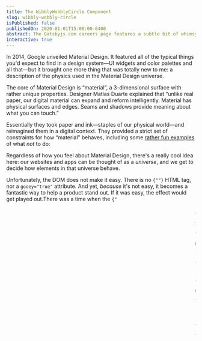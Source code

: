 ```yaml
---
title: The WibblyWobblyCircle Component
slug: wibbly-wobbly-circle
isPublished: false
publishedOn: 2020-01-01T15:00:00-0400
abstract: The Gatsbyjs.com careers page features a subtle bit of whimsy—a gelatinous bubble floating gently on the wind. This post looks at how it's made, with React, bezier curves, and trigonometry ✨
interactive: true
---
```




In 2014, Google unveiled Material Design. It featured all of the typical things you'd expect to find in a design system—UI widgets and color palettes and all that—but it brought one more thing that was totally new to me: a description of the physics used in the Material Design universe.

The core of Material Design is “material”, a 3-dimensional surface with rather unique properties. Designer Matías Duarte explained that “unlike real paper, our digital material can expand and reform intelligently. Material has physical surfaces and edges. Seams and shadows provide meaning about what you can touch.”

Essentially they took paper and ink—staples of our physical world—and reimagined them in a digital context. They provided a strict set of constraints for how “material” behaves, including some [rather fun examples](https://material.io/design/environment/surfaces.html#properties) of what _not_ to do:


<MaterialVideos />

Regardless of how you feel about Material Design, there's a really cool idea here: our websites and apps can be thought of as a _universe_, and we get to decide how elements in that universe behave.

<p>
  Unfortunately, the DOM does not make it easy. There is no <code>{"<smoke />"}</code> HTML tag, nor a <code>gooey="true"</code> attribute. And yet, <Em>because</Em> it's not easy, it becomes a fantastic way to help a product stand out. If it was easy, the effect would get played out.<Asterisk>There was a time when the <code>{"<marquee>"}</code> tag was a staple of most websites!</Asterisk>
</p>

Today, I'd like to look at one such surprisingly-tricky effect we can use to liven up the stuff we build. I used it recently when working on a refresh of the [Gatsby careers page](https://www.gatsbyjs.com/careers/) (we're hiring!).

The design called for big chunks of colourful geometry sprinkled around the page—a square here, a circle there. These are nice touches, since they help liven up an information-dense page. But they also felt a little static and lifeless to me.

Tools like Figma and Sketch produce flat, motionless mockups. When we implement them, it's so easy for the _universes_ we create to inherit those properties; it's as if someone laminated all the items on the page, every item stuck down. Often this is fine, since most websites exist to convey information, not to dazzle its visitors with unnecessary motion. But subtle touches can go a long way towards making pages feel organic.

<p>
  My solution was to add some wobble to the circles. Without further ado, I present: The <code>WibblyWobblyCircle</code> component:<Asterisk>When you build something, you can name it whatever ridiculous thing you want. I don't make the rules.</Asterisk>
</p>

<Demo
  includeResetButton
  id="wibbly-wobbly-circle-intro"
  initialValues={{
    intensity: 1,
    tension: 7,
    friction: 2,
  }}
  controls={(values, updateValue) => (
    <>
      <SliderControl
        id="intensity"
        label="Intensity"
        min={0}
        max={3.5}
        step={0.01}
        value={values.intensity}
        updateValue={updateValue}
      />
      <SliderControl
        id="tension"
        label="Tension"
        min={1}
        max={300}
        step={1}
        value={values.tension}
        updateValue={updateValue}
      />
      <SliderControl
        id="friction"
        label="Friction"
        min={0.1}
        max={20}
        step={0.1}
        value={values.friction}
        updateValue={updateValue}
      />
    </>
  )}
>
  {(props) => {
    return (
      <WibblyWobblyCircle size={250} {...props} />
    )
  }}
</Demo>

The trick behind this effect is bézier curves. If you haven't already read it, my [previous post on bézier curves](/posts/dynamic-bezier-curves/) should be a great primer!

While the shape shown _looks_ like a circle, it's actually a shape made up of 4 quadratic bézier curves. This is mathematically not a circle, but it's _so close_ that it works for our purposes:

<CircleBezier />

Try dragging one of the control points, the smaller outlined circles. And try dragging one of the larger solid ones. Two things should be noticeable

- We could create a pretty neat wobbly effect by dynamically moving these points!
- It's very easy to get accidental 'cricks' in the circle, sharp corners and weird deformations.

The real challenge now will be to accomplish that first bullet point without getting caught with any cricks, creases, cracks, or crannies.


TODO: Playground at the end with "ludicrous mode"
